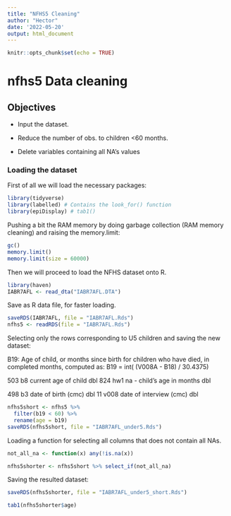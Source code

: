 ---
title: "NFHS5 Cleaning"
author: "Hector"
date: '2022-05-20'
output: html_document
---

```{r setup, include=FALSE}
knitr::opts_chunk$set(echo = TRUE)
```

# nfhs5 Data cleaning

## Objectives

-   Input the dataset.

-   Reduce the number of obs. to children <60 months.

-   Delete variables containing all NA's values


### Loading the dataset

First of all we will load the necessary packages:

```{r}
library(tidyverse)
library(labelled) # Contains the look_for() function
library(epiDisplay) # tab1()
```


Pushing a bit the RAM memory by doing garbage collection (RAM memory cleaning) and raising the memory.limit:
```{r}
gc()
memory.limit()
memory.limit(size = 60000)
```

Then we will proceed to load the NFHS dataset onto R.

```{r}
library(haven)
IABR7AFL <- read_dta("IABR7AFL.DTA")

```

Save as R data file, for faster loading.

```{r}
saveRDS(IABR7AFL, file = "IABR7AFL.Rds")
nfhs5 <- readRDS(file = "IABR7AFL.Rds")
```

Selecting only the rows corresponding to U5 children and saving the new dataset:

B19:	 	 	Age of child, or months since birth for children who have died, in completed months, computed as: B19 = int( (V008A - B18) / 30.4375)

503  b8       current age of child                                       dbl 
824  hw1      na - child's age in months                                 dbl    

498 b3       date of birth (cmc)                                     dbl
11  v008     date of interview (cmc)                                 dbl   


```{r}
nfhs5short <- nfhs5 %>% 
  filter(b19 < 60) %>% 
  rename(age = b19)
saveRDS(nfhs5short, file = "IABR7AFL_under5.Rds")

```


Loading a function for selecting all columns that does not contain all NAs.
```{r}
not_all_na <- function(x) any(!is.na(x))

nfhs5shorter <- nfhs5short %>% select_if(not_all_na)
```

Saving the resulted dataset:

```{r}
saveRDS(nfhs5shorter, file = "IABR7AFL_under5_short.Rds")
```


```{r}
tab1(nfhs5shorter$age)
```